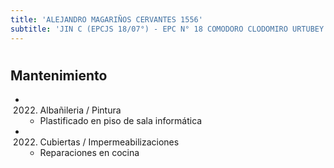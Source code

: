 ```yaml
---
title: 'ALEJANDRO MAGARIÑOS CERVANTES 1556'
subtitle: 'JIN C (EPCJS 18/07°) - EPC N° 18 COMODORO CLODOMIRO URTUBEY'
---
```


#


## Mantenimiento

*  (2022) Albañileria / Pintura 
    + Plastificado en piso de sala informática

*  (2022) Cubiertas / Impermeabilizaciones 
    + Reparaciones en cocina



